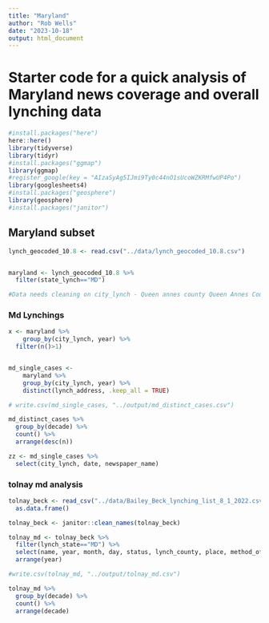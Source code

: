 ```yaml
---
title: "Maryland"
author: "Rob Wells"
date: "2023-10-18"
output: html_document
---
```

# Starter code for a quick analysis of Maryland news coverage and overall lynching data
```r
#install.packages("here")
here::here()
library(tidyverse)
library(tidyr)
#install.packages("ggmap")
library(ggmap)
#register_google(key = "AIzaSyAg5IJmi9Ty0c44nO1sUcoWZKRMfwUP4Po")
library(googlesheets4)
#install.packages("geosphere")
library(geosphere)
#install.packages("janitor")
```


## Maryland subset
```r
lynch_geocoded_10.8 <- read.csv("../data/lynch_geocoded_10.8.csv")


maryland <- lynch_geocoded_10.8 %>% 
  filter(state_lynch=="MD") 

#Data needs cleaning on city_lynch - Queen annes county Queen Annes County Queen Annes County (eastern shore)

```

### Md Lynchings
```r

x <- maryland %>% 
    group_by(city_lynch, year) %>% 
  filter(n()>1)


md_single_cases <- 
    maryland %>% 
    group_by(city_lynch, year) %>% 
    distinct(lynch_address, .keep_all = TRUE)  

# write.csv(md_single_cases, "../output/md_distinct_cases.csv")

md_distinct_cases %>% 
  group_by(decade) %>% 
  count() %>% 
  arrange(desc(n))

zz <- md_single_cases %>% 
  select(city_lynch, date, newspaper_name)


```
### tolnay md analysis
```r
tolnay_beck <- read_csv("../data/Bailey_Beck_lynching_list_8_1_2022.csv") %>% 
  as.data.frame()

tolnay_beck <- janitor::clean_names(tolnay_beck)

tolnay_md <- tolnay_beck %>% 
  filter(lynch_state=="MD") %>% 
  select(name, year, month, day, status, lynch_county, place, method_of_death, accusation, mob_size, notes, decade) %>% 
  arrange(year)

#write.csv(tolnay_md, "../output/tolnay_md.csv")

tolnay_md %>% 
  group_by(decade) %>% 
  count() %>% 
  arrange(decade)

```